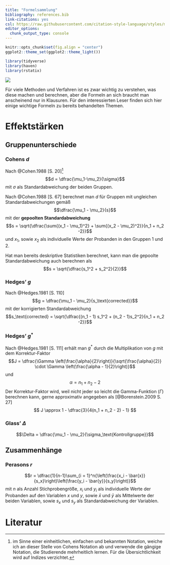 ```yaml
---
title: "Formelsammlung"
bibliography: references.bib
link-citations: yes
csl: https://raw.githubusercontent.com/citation-style-language/styles/master/apa.csl
editor_options: 
  chunk_output_type: console
---
```


```r
knitr::opts_chunk$set(fig.align = "center")
ggplot2::theme_set(ggplot2::theme_light())

library(tidyverse)
library(haven)
library(rstatix)
```

![](images/equation_r.jpg)

Für viele Methoden und Verfahren ist es zwar wichtig zu verstehen, was diese machen und berechnen, aber die Formeln an sich braucht man anscheinend nur in Klausuren. Für den interessierten Leser finden sich hier einige wichtige Formeln zu bereits behandelten Themen.

# Effektstärken
## Gruppenunterschiede
### Cohens $d$
Nach @Cohen.1988[S. 20]^[im Sinne einer einheitlichen, einfachen und bekannten Notation, weiche ich an dieser Stelle von Cohens Notation ab und verwende die gängige Notation, die Studierende mehrheitlich lernen. Für die Übersichtlichkeit wird auf Indizes verzichtet.] $$d = \dfrac{\mu_1-\mu_2}{\sigma}$$ mit $\sigma$ als Standardabweichung der beiden Gruppen.

Nach @Cohen.1988[S. 67] berechnet man $d$ für Gruppen mit ungleichen Standardabweichungen gemäß $$\dfrac{\mu_1 - \mu_2}{s}$$ mit der **gepoolten Standardabweichung** $$s = \sqrt{\dfrac{\sum{(x_1 - \mu_1)^2} + \sum{(x_2 - \mu_2)^2}}{n_1 + n_2 -2}}$$ und $x_1$, sowie $x_2$ als individuelle Werte der Probanden in den Gruppen $1$ und $2$.

Hat man bereits deskriptive Statistiken berechnet, kann man die gepoolte Standardabweichung auch berechnen als $$s = \sqrt{\dfrac{s_1^2 + s_2^2}{2}}$$

### Hedges' $g$
Nach @Hedges.1981[S. 110] $$g = \dfrac{\mu_1 - \mu_2}{s_\text{corrected}}$$ mit der korrigierten Standardabweichung $$s_\text{corrected} = \sqrt{\dfrac{(n_1 - 1) s_1^2 + (n_2 - 1)s_2^2}{n_1 + n_2 -2}}$$

### Hedges' $g^*$
Nach @Hedges.1981[S. 111] erhält man $g^*$ durch die Multiplikation von $g$  mit dem Korrektur-Faktor $$J = \dfrac{\Gamma \left(\frac{\alpha}{2}\right)}{\sqrt{\frac{\alpha}{2}} \cdot \Gamma \left(\frac{\alpha - 1}{2}\right)}$$ und $$\alpha = n_1 + n_2 - 2$$ Der Korrektur-Faktor wird, weil nicht jeder so leicht die Gamma-Funktion ($\Gamma$) berechnen kann, gerne approximativ angegeben als [@Borenstein.2009 S. 27] $$ J \approx 1 - \dfrac{3}{4(n_1 + n_2 - 2) - 1} $$

### Glass' $\Delta$
$$\Delta = \dfrac{\mu_1 - \mu_2}{\sigma_\text{Kontrollgruppe}}$$

## Zusammenhänge
### Perasons $r$
$$r = \dfrac{1}{n-1}\sum_{i = 1}^n{\left(\frac{x_i - \bar{x}}{s_x}\right)\left(\frac{y_i - \bar{y}}{s_y}\right)}$$ mit $n$ als Anzahl Stichprobengröße, $x_i$ und $y_i$ als individuelle Werte der Probanden auf den Variablen $x$ und $y$, sowie $\bar{x}$ und $\bar{y}$ als Mittelwerte der beiden Variablen, sowie $s_x$ und $s_y$ als Standardabweichung der Variablen.

# Literatur